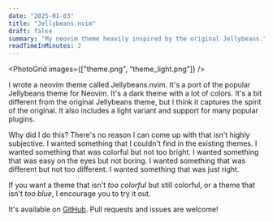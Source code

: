 ```yaml
---
date: "2025-01-03"
title: "Jellybeans.nvim"
draft: false
summary: "My neovim theme heavily inspired by the original Jellybeans."
readTimeInMinutes: 2
---
```


<PhotoGrid images={["theme.png", "theme_light.png"]} />

I wrote a neovim theme called Jellybeans.nvim. It's a port of the popular Jellybeans theme for Neovim. It's a dark theme with a lot of colors. It's a bit different from the original Jellybeans theme, but I think it captures the spirit of the original. It also includes a light variant and support for many popular plugins.

Why did I do this? There's no reason I can come up with that isn't highly subjective. I wanted something that I couldn't find in the existing themes. I wanted something that was colorful but not too bright. I wanted something that was easy on the eyes but not boring. I wanted something that was different but not too different. I wanted something that was just right.

If you want a theme that isn't _too colorful_ but still colorful, or a theme that isn't _too blue_, I encourage you to try it out.

It's available on [GitHub](https://github.com/WTFox/jellybeans.nvim). Pull requests and issues are welcome!

